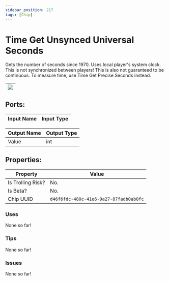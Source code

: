 ```yaml
---
sidebar_position: 217
tags: [Chip]
---
```


# Time Get Unsynced Universal Seconds


Gets the number of seconds since 1970. Uses local player's system clock. This is not synchronized between players! This is also not guaranteed to be continuous. To measure time, use Time Get Precise Seconds instead.

| ![](https://images-ext-2.discordapp.net/external/MPmIaQzlEPmgGWlgi-WxBBXt0Bjv_zWPkg1y1f_sy3s/https/www.recroomcircuits.com/image/circuit/absolute-value?width=206&height=108) |
|-----|

## Ports:

| Input Name | Input Type |
|-----------|-----------|

| Output Name | Output Type |
|-----------|-----------|
| Value | int |

## Properties:

| Property  | Value |
|-------------------|-----------|
| Is Trolling Risk? | No. |
| Is Beta? | No. |
| Chip UUID | `d46f6fdc-480c-41e6-9a27-87fadb0ab0fc` |

### Uses

None so far!

### Tips

None so far!

### Issues

None so far!